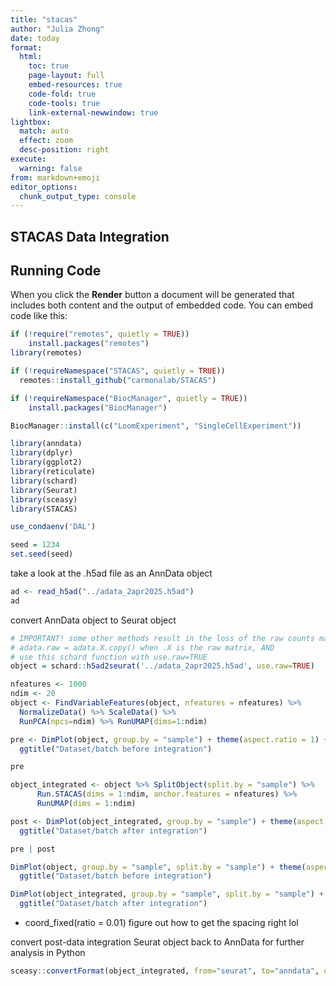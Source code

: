 ```yaml
---
title: "stacas"
author: "Julia Zhong"
date: today
format:
  html:
    toc: true
    page-layout: full
    embed-resources: true
    code-fold: true
    code-tools: true
    link-external-newwindow: true
lightbox:
  match: auto
  effect: zoom
  desc-position: right
execute:
  warning: false
from: markdown+emoji 
editor_options: 
  chunk_output_type: console
---
```


## STACAS Data Integration

## Running Code

When you click the **Render** button a document will be generated that includes both content and the output of embedded code. You can embed code like this:

```r
if (!require("remotes", quietly = TRUE))
    install.packages("remotes")
library(remotes)

if (!requireNamespace("STACAS", quietly = TRUE))
  remotes::install_github("carmonalab/STACAS")

if (!requireNamespace("BiocManager", quietly = TRUE))
    install.packages("BiocManager")

BiocManager::install(c("LoomExperiment", "SingleCellExperiment"))
```

```r
library(anndata)
library(dplyr)
library(ggplot2)
library(reticulate)
library(schard)
library(Seurat)
library(sceasy)
library(STACAS)

use_condaenv('DAL')

seed = 1234
set.seed(seed)
```

take a look at the .h5ad file as an AnnData object
```r
ad <- read_h5ad("../adata_2apr2025.h5ad")
ad
```

convert AnnData object to Seurat object
```r
# IMPORTANT! some other methods result in the loss of the raw counts matrix during the conversion. in Python, need to run:
# adata.raw = adata.X.copy() when .X is the raw matrix, AND
# use this schard function with use.raw=TRUE
object = schard::h5ad2seurat('../adata_2apr2025.h5ad', use.raw=TRUE)
```

```r
nfeatures <- 1000
ndim <- 20
object <- FindVariableFeatures(object, nfeatures = nfeatures) %>%
  NormalizeData() %>% ScaleData() %>%
  RunPCA(npcs=ndim) %>% RunUMAP(dims=1:ndim)
```

```r
pre <- DimPlot(object, group.by = "sample") + theme(aspect.ratio = 1) +
  ggtitle("Dataset/batch before integration")

pre
```

```r
object_integrated <- object %>% SplitObject(split.by = "sample") %>%
      Run.STACAS(dims = 1:ndim, anchor.features = nfeatures) %>%
      RunUMAP(dims = 1:ndim) 
```

```r
post <- DimPlot(object_integrated, group.by = "sample") + theme(aspect.ratio = 1) +
  ggtitle("Dataset/batch after integration")

pre | post
```

```r
DimPlot(object, group.by = "sample", split.by = "sample") + theme(aspect.ratio = 1) +
  ggtitle("Dataset/batch before integration")
```

```r
DimPlot(object_integrated, group.by = "sample", split.by = "sample") + theme(aspect.ratio = 1) +
  ggtitle("Dataset/batch after integration") 
```

+ coord_fixed(ratio = 0.01) figure out how to get the spacing right lol

convert post-data integration Seurat object back to AnnData for further analysis in Python
```r
sceasy::convertFormat(object_integrated, from="seurat", to="anndata", outFile=paste("../integrated_", Sys.Date(), ".h5ad", sep=""))
```


